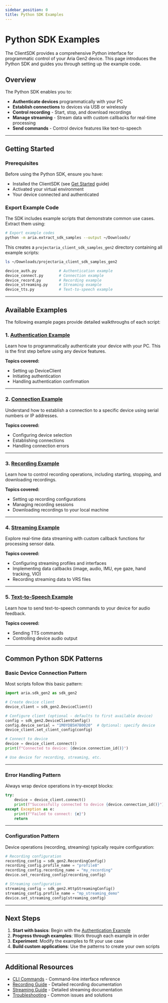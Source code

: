 ```yaml
---
sidebar_position: 0
title: Python SDK Examples
---
```


# Python SDK Examples

The ClientSDK provides a comprehensive Python interface for programmatic control of your Aria Gen2 device. This page introduces the Python SDK and guides you through setting up the example code.

## Overview

The Python SDK enables you to:
* **Authenticate devices** programmatically with your PC
* **Establish connections** to devices via USB or wirelessly
* **Control recording** - Start, stop, and download recordings
* **Manage streaming** - Stream data with custom callbacks for real-time processing
* **Send commands** - Control device features like text-to-speech

---

## Getting Started

### Prerequisites

Before using the Python SDK, ensure you have:
* Installed the ClientSDK (see [Get Started](/ark/client-sdk/start) guide)
* Activated your virtual environment
* Your device connected and authenticated

### Export Example Code

The SDK includes example scripts that demonstrate common use cases. Extract them using:

```bash
# Export example codes
python -m aria.extract_sdk_samples --output ~/Downloads/
```

This creates a `projectaria_client_sdk_samples_gen2` directory containing all example scripts:

```bash
ls ~/Downloads/projectaria_client_sdk_samples_gen2

device_auth.py          # Authentication example
device_connect.py       # Connection example
device_record.py        # Recording example
device_streaming.py     # Streaming example
device_tts.py           # Text-to-speech example
```

---

## Available Examples

The following example pages provide detailed walkthroughs of each script:

### 1. [Authentication Example](/ark/client-sdk/python-sdk/auth-example)

Learn how to programmatically authenticate your device with your PC. This is the first step before using any device features.

**Topics covered:**
* Setting up DeviceClient
* Initiating authentication
* Handling authentication confirmation

---

### 2. [Connection Example](/ark/client-sdk/python-sdk/connection-example)

Understand how to establish a connection to a specific device using serial numbers or IP addresses.

**Topics covered:**
* Configuring device selection
* Establishing connections
* Handling connection errors

---

### 3. [Recording Example](/ark/client-sdk/python-sdk/recording-example)

Learn how to control recording operations, including starting, stopping, and downloading recordings.

**Topics covered:**
* Setting up recording configurations
* Managing recording sessions
* Downloading recordings to your local machine

---

### 4. [Streaming Example](/ark/client-sdk/python-sdk/streaming-example)

Explore real-time data streaming with custom callback functions for processing sensor data.

**Topics covered:**
* Configuring streaming profiles and interfaces
* Implementing data callbacks (image, audio, IMU, eye gaze, hand tracking, VIO)
* Recording streaming data to VRS files

---

### 5. [Text-to-Speech Example](/ark/client-sdk/python-sdk/text-to-speech-example)

Learn how to send text-to-speech commands to your device for audio feedback.

**Topics covered:**
* Sending TTS commands
* Controlling device audio output

---

## Common Python SDK Patterns

### Basic Device Connection Pattern

Most scripts follow this basic pattern:

```python
import aria.sdk_gen2 as sdk_gen2

# Create device client
device_client = sdk_gen2.DeviceClient()

# Configure client (optional - defaults to first available device)
config = sdk_gen2.DeviceClientConfig()
config.device_serial = "1M0YDB5H7B0020"  # Optional: specify device
device_client.set_client_config(config)

# Connect to device
device = device_client.connect()
print(f"Connected to device: {device.connection_id()}")

# Use device for recording, streaming, etc.
```

---

### Error Handling Pattern

Always wrap device operations in try-except blocks:

```python
try:
    device = device_client.connect()
    print(f"Successfully connected to device {device.connection_id()}")
except Exception as e:
    print(f"Failed to connect: {e}")
    return
```

---

### Configuration Pattern

Device operations (recording, streaming) typically require configuration:

```python
# Recording configuration
recording_config = sdk_gen2.RecordingConfig()
recording_config.profile_name = "profile8"
recording_config.recording_name = "my_recording"
device.set_recording_config(recording_config)

# Streaming configuration
streaming_config = sdk_gen2.HttpStreamingConfig()
streaming_config.profile_name = "mp_streaming_demo"
device.set_streaming_config(streaming_config)
```

---

## Next Steps

1. **Start with basics**: Begin with the [Authentication Example](/ark/client-sdk/python-sdk/auth-example)
2. **Progress through examples**: Work through each example in order
3. **Experiment**: Modify the examples to fit your use case
4. **Build custom applications**: Use the patterns to create your own scripts

---

## Additional Resources

* [CLI Commands](/technical-specs/client-sdk/cli) - Command-line interface reference
* [Recording Guide](/ark/client-sdk/recording) - Detailed recording documentation
* [Streaming Guide](/ark/client-sdk/streaming) - Detailed streaming documentation
* [Troubleshooting](/ark/support/sdk) - Common issues and solutions
